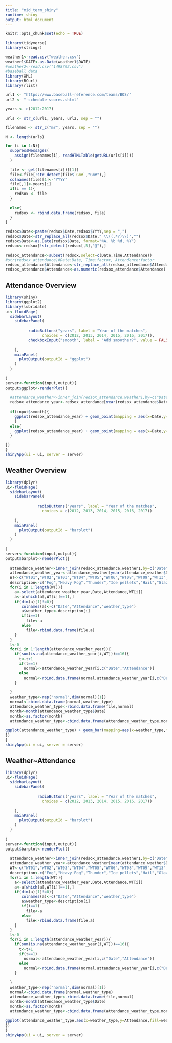```yaml
---
title: "mid_term_shiny"
runtime: shiny
output: html_document
---
```


```r
knitr::opts_chunk$set(echo = TRUE)
```

```r
library(tidyverse)
library(stringr)

weather1<-read.csv("weather.csv")
weather1$DATE<-as.Date(weather1$DATE)
#weather2<-read.csv("1498792.csv")
#baseball data
library(XML)
library(RCurl)
library(rlist)

url1 <- "https://www.baseball-reference.com/teams/BOS/"
url2 <- "-schedule-scores.shtml"

years <- c(2012:2017)

urls <- str_c(url1, years, url2, sep = "")

filenames <- str_c("mr", years, sep = "")

N <- length(urls)

for (i in 1:N){
  suppressMessages(
    assign(filenames[i], readHTMLTable(getURL(urls[i])))
  )
  
  file <- get(filenames[i])[[1]]
  file<-file[!str_detect(file$`Gm#`,"Gm#"),]
  colnames(file)[1]<-"YYYY"
  file[,1]<-years[i]
  if(i == 1){
    redsox <- file
  }
  
  else{
    redsox <- rbind.data.frame(redsox, file)
  }
}

redsox$Date<-paste(redsox$Date,redsox$YYYY,sep = ",")
redsox$Date<-str_replace_all(redsox$Date," \\((.*?)\\)","")
redsox$Date<-as.Date(redsox$Date, format="%A, %b %d, %Y")
redsox<-redsox[!str_detect(redsox[,5],"@"),]

redsox_attendance<-subset(redsox,select=c(Date,Time,Attendance))
#str(redsox_attendance)#Date:Date, Time:factor, Attendence:factor
redsox_attendance$Attendance<-str_replace_all(redsox_attendance$Attendance,",","")
redsox_attendance$Attendance<-as.numeric(redsox_attendance$Attendance)
```
## Attendance Overview
```r
library(shiny)
library(ggplot2)
library(lubridate)
ui<-fluidPage(
  sidebarLayout(
    sidebarPanel(
        
          radioButtons("years", label = "Year of the matches",
                choices = c(2012, 2013, 2014, 2015, 2016, 2017)),
          checkboxInput("smooth", label = "Add smoother?", value = FALSE)
      
    ),
    mainPanel(
      plotOutput(outputId = "ggplot")
    )
  )
  
)
server<-function(input,output){
output$ggplot<-renderPlot({
  
  #attendance_weather<-inner_join(redsox_attendance,weather1,by=c("Date" = "DATE"))
  redsox_attendance_year<-redsox_attendance[year(redsox_attendance$Date)==input$years,]
  
  if(input$smooth){
    ggplot(redsox_attendance_year) + geom_point(mapping = aes(x=Date,y=Attendance)) + geom_smooth(mapping = aes(x=Date,y=Attendance))
    }
  else{
    ggplot(redsox_attendance_year) + geom_point(mapping = aes(x=Date,y=Attendance)) 
  }

})
}
shinyApp(ui = ui, server = server)
```

## Weather Overview
```r
library(dplyr)
ui<-fluidPage(
  sidebarLayout(
    sidebarPanel(
        
              radioButtons("years", label = "Year of the matches",
                choices = c(2012, 2013, 2014, 2015, 2016, 2017))
      
    ),
    mainPanel(
      plotOutput(outputId = "barplot")
    )
  )
  
)
server<-function(input,output){
output$barplot<-renderPlot({
  
  attendance_weather<-inner_join(redsox_attendance,weather1,by=c("Date" = "DATE"))
  attendance_weather_year<-attendance_weather[year(attendance_weather$Date)==input$years,]
  WT<-c("WT01","WT02","WT03","WT04","WT05","WT06","WT08","WT09","WT13","WT14","WT15","WT16","WT17","WT18","WT19","WT22")
  description<-c("Fog","Heavy Fog","Thunder","Ice pellets","Hail","Glaze or rime"," Smoke","Blowing","Mist","Drizzle","Freezing drizzle","Rain","Freezing rain","Snow","Unknown source of precipitation","Ice fog")
  for(i in 1:length(WT)){
    a<-select(attendance_weather_year,Date,Attendance,WT[i])
    a<-a[which(a[,WT[i]]==1),]
    if(dim(a)[1]!=0){
       colnames(a)<-c("Date","Attendance","weather_type")
       a$weather_type<-description[i]
       if(i==1)
         file<-a
       else
         file<-rbind.data.frame(file,a)
    }
  }
  t<-0
  for(i in 1:length(attendance_weather_year)){
    if(sum(is.na(attendance_weather_year[i,WT]))==16){
      t<-t+1
      if(t==1)
        normal<-attendance_weather_year[i,c("Date","Attendance")]
      else
        normal<-rbind.data.frame(normal,attendance_weather_year[i,c("Date","Attendance")])
    }
    
  }
  weather_type<-rep("normal",dim(normal)[1])
  normal<-cbind.data.frame(normal,weather_type)
  attendance_weather_type<-rbind.data.frame(file,normal)
  month<-month(attendance_weather_type$Date)
  month<-as.factor(month)
  attendance_weather_type<-cbind.data.frame(attendance_weather_type,month)
  
ggplot(attendance_weather_type) + geom_bar(mapping=aes(x=weather_type,fill=month)) 
})
}
shinyApp(ui = ui, server = server)
```
## Weather~Attendance
```r
library(dplyr)
ui<-fluidPage(
  sidebarLayout(
    sidebarPanel(
        
              radioButtons("years", label = "Year of the matches",
                choices = c(2012, 2013, 2014, 2015, 2016, 2017))
      
    ),
    mainPanel(
      plotOutput(outputId = "barplot")
    )
  )
  
)
server<-function(input,output){
output$barplot<-renderPlot({
  
  attendance_weather<-inner_join(redsox_attendance,weather1,by=c("Date" = "DATE"))
  attendance_weather_year<-attendance_weather[year(attendance_weather$Date)==input$years,]
  WT<-c("WT01","WT02","WT03","WT04","WT05","WT06","WT08","WT09","WT13","WT14","WT15","WT16","WT17","WT18","WT19","WT22")
  description<-c("Fog","Heavy Fog","Thunder","Ice pellets","Hail","Glaze or rime"," Smoke","Blowing","Mist","Drizzle","Freezing drizzle","Rain","Freezing rain","Snow","Unknown source of precipitation","Ice fog")
  for(i in 1:length(WT)){
    a<-select(attendance_weather_year,Date,Attendance,WT[i])
    a<-a[which(a[,WT[i]]==1),]
    if(dim(a)[1]!=0){
       colnames(a)<-c("Date","Attendance","weather_type")
       a$weather_type<-description[i]
       if(i==1)
         file<-a
       else
         file<-rbind.data.frame(file,a)
    }
  }
  t<-0
  for(i in 1:length(attendance_weather_year)){
    if(sum(is.na(attendance_weather_year[i,WT]))==16){
      t<-t+1
      if(t==1)
        normal<-attendance_weather_year[i,c("Date","Attendance")]
      else
        normal<-rbind.data.frame(normal,attendance_weather_year[i,c("Date","Attendance")])
    }
    
  }
  weather_type<-rep("normal",dim(normal)[1])
  normal<-cbind.data.frame(normal,weather_type)
  attendance_weather_type<-rbind.data.frame(file,normal)
  month<-month(attendance_weather_type$Date)
  month<-as.factor(month)
  attendance_weather_type<-cbind.data.frame(attendance_weather_type,month)
  
ggplot(attendance_weather_type,aes(x=weather_type,y=Attendance,fill=weather_type)) + geom_boxplot()+ theme(axis.text.x = element_text(angle = 0)) 
})
}
shinyApp(ui = ui, server = server)
```








